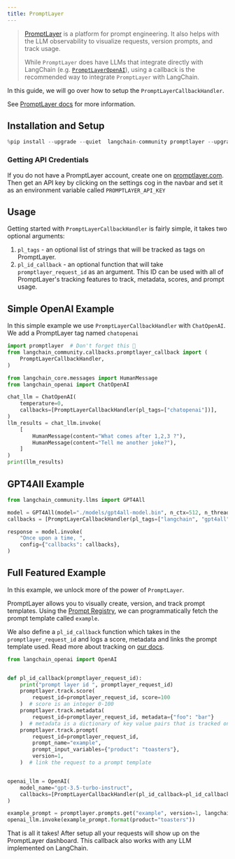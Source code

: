 ```yaml
---
title: PromptLayer
---
```


>[PromptLayer](https://docs.promptlayer.com/introduction) is a platform for prompt engineering. It also helps with the LLM observability to visualize requests, version prompts, and track usage.
>
>While `PromptLayer` does have LLMs that integrate directly with LangChain (e.g. [`PromptLayerOpenAI`](/oss/python/integrations/llms/promptlayer_openai)), using a callback is the recommended way to integrate `PromptLayer` with LangChain.

In this guide, we will go over how to setup the `PromptLayerCallbackHandler`.

See [PromptLayer docs](https://docs.promptlayer.com/languages/langchain) for more information.

## Installation and Setup

```python
%pip install --upgrade --quiet  langchain-community promptlayer --upgrade
```

### Getting API Credentials

If you do not have a PromptLayer account, create one on [promptlayer.com](https://www.promptlayer.com). Then get an API key by clicking on the settings cog in the navbar and
set it as an environment variable called `PROMPTLAYER_API_KEY`

## Usage

Getting started with `PromptLayerCallbackHandler` is fairly simple, it takes two optional arguments:

1. `pl_tags` - an optional list of strings that will be tracked as tags on PromptLayer.
2. `pl_id_callback` - an optional function that will take `promptlayer_request_id` as an argument. This ID can be used with all of PromptLayer's tracking features to track, metadata, scores, and prompt usage.

## Simple OpenAI Example

In this simple example we use `PromptLayerCallbackHandler` with `ChatOpenAI`. We add a PromptLayer tag named `chatopenai`

```python
import promptlayer  # Don't forget this 🍰
from langchain_community.callbacks.promptlayer_callback import (
    PromptLayerCallbackHandler,
)
```

```python
from langchain_core.messages import HumanMessage
from langchain_openai import ChatOpenAI

chat_llm = ChatOpenAI(
    temperature=0,
    callbacks=[PromptLayerCallbackHandler(pl_tags=["chatopenai"])],
)
llm_results = chat_llm.invoke(
    [
        HumanMessage(content="What comes after 1,2,3 ?"),
        HumanMessage(content="Tell me another joke?"),
    ]
)
print(llm_results)
```

## GPT4All Example

```python
from langchain_community.llms import GPT4All

model = GPT4All(model="./models/gpt4all-model.bin", n_ctx=512, n_threads=8)
callbacks = [PromptLayerCallbackHandler(pl_tags=["langchain", "gpt4all"])]

response = model.invoke(
    "Once upon a time, ",
    config={"callbacks": callbacks},
)
```

## Full Featured Example

In this example, we unlock more of the power of `PromptLayer`.

PromptLayer allows you to visually create, version, and track prompt templates. Using the [Prompt Registry](https://docs.promptlayer.com/features/prompt-registry), we can programmatically fetch the prompt template called `example`.

We also define a `pl_id_callback` function which takes in the `promptlayer_request_id` and logs a score, metadata and links the prompt template used. Read more about tracking on [our docs](https://docs.promptlayer.com/features/prompt-history/request-id).

```python
from langchain_openai import OpenAI


def pl_id_callback(promptlayer_request_id):
    print("prompt layer id ", promptlayer_request_id)
    promptlayer.track.score(
        request_id=promptlayer_request_id, score=100
    )  # score is an integer 0-100
    promptlayer.track.metadata(
        request_id=promptlayer_request_id, metadata={"foo": "bar"}
    )  # metadata is a dictionary of key value pairs that is tracked on PromptLayer
    promptlayer.track.prompt(
        request_id=promptlayer_request_id,
        prompt_name="example",
        prompt_input_variables={"product": "toasters"},
        version=1,
    )  # link the request to a prompt template


openai_llm = OpenAI(
    model_name="gpt-3.5-turbo-instruct",
    callbacks=[PromptLayerCallbackHandler(pl_id_callback=pl_id_callback)],
)

example_prompt = promptlayer.prompts.get("example", version=1, langchain=True)
openai_llm.invoke(example_prompt.format(product="toasters"))
```

That is all it takes! After setup all your requests will show up on the PromptLayer dashboard.
This callback also works with any LLM implemented on LangChain.
